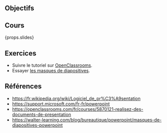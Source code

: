 ## Objectifs

## Cours

{props.slides}

## Exercices

- Suivre le tutoriel sur [OpenClassrooms](https://openclassrooms.com/fr/courses/5870121-realisez-des-documents-de-presentation/5870128-titre-de-votre-premier-chapitre-285).
- Essayer [les masques de diapositives](https://walter-learning.com/blog/bureautique/powerpoint/masques-de-diapositives-powerpoint).

## Références

- https://fr.wikipedia.org/wiki/Logiciel_de_pr%C3%A9sentation
- https://support.microsoft.com/fr-fr/powerpoint
- https://openclassrooms.com/fr/courses/5870121-realisez-des-documents-de-presentation
- https://walter-learning.com/blog/bureautique/powerpoint/masques-de-diapositives-powerpoint
